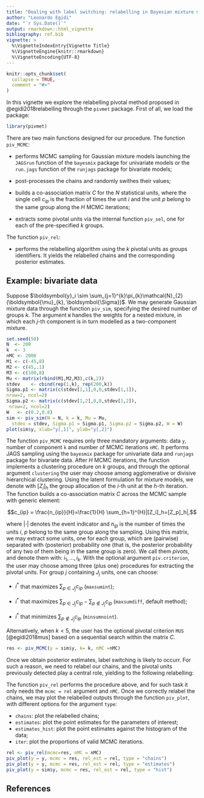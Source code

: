 ```yaml
---
title: "Dealing with label switching: relabelling in Bayesian mixture models by pivotal units"
author: "Leonardo Egidi"
date: "`r Sys.Date()`"
output: rmarkdown::html_vignette
bibliography: ref.bib
vignette: >
  %\VignetteIndexEntry{Vignette Title}
  %\VignetteEngine{knitr::rmarkdown}
  %\VignetteEncoding{UTF-8}
---
```


```r
knitr::opts_chunk$set(
  collapse = TRUE,
  comment = "#>"
)
```

In this vignette we explore the relabelling pivotal method proposed in @egidi2018relabelling through the `pivmet` package. First of all, we load the package:

```r
library(pivmet)
```


There are two main functions designed for our procedure. The function `piv_MCMC`: 

  +  performs MCMC sampling for Gaussian mixture models launching the `JAGSrun` function of the `bayesmix` package for univariate models or the `run.jags` function of the `runjags` package for bivariate models;
  
  + post-processes the chains and randomly swithes their values; 
  
  + builds a co-association matrix $C$ for the $N$ statistical units, where the single cell $c_{ip}$ is the fraction of times the unit $i$ and the unit $p$ belong to the same group along the $H$ MCMC iterations;
  
  + extracts some pivotal units via the internal function `piv_sel`, one for each of the pre-specified $k$ groups.
  
  The function `piv_rel`: 
  
  + performs the relabelling algorithm using the $k$ pivotal units as groups identifiers. It yields the relabelled chains and the corresponding posterior estimates.

## Example: bivariate data

Suppose $\boldsymbol{y}_i \sim \sum_{j=1}^{k}\pi_{k}\mathcal{N}_{2}(\boldsymbol{\mu}_{k}, \boldsymbol{\Sigma})$. We may generate Gaussian mixture data through the function `piv_sim`, specifying the desired number of groups $k$. The argument `W` handles the weights for a nested mixture, in which each $j$-th component is in turn modelled as a two-component mixture.


```r
set.seed(50)
N  <- 200
k  <- 3
nMC <- 2000
M1 <- c(-45,8)
M2 <- c(45,.1)
M3 <- c(100,8)
Mu <- matrix(rbind(M1,M2,M3),c(k,2))
stdev    <- cbind(rep(1,k), rep(200,k))
Sigma.p1 <- matrix(c(stdev[1,1],0,0,stdev[1,1]),
nrow=2, ncol=2)
Sigma.p2 <- matrix(c(stdev[1,2],0,0,stdev[1,2]),
 nrow=2, ncol=2)
W   <- c(0.2,0.8)
sim <- piv_sim(N = N, k = k, Mu = Mu,
  stdev = stdev, Sigma.p1 = Sigma.p1, Sigma.p2 = Sigma.p2, W = W)
plot(sim$y, xlab="y[,1]", ylab="y[,2]")
```

The function ```piv_MCMC``` requires only three mandatory arguments: data ```y```, number of component ```k``` and number of MCMC iterations ```nMC```. It performs JAGS sampling using the ```bayesmix``` package for univariate data and ```runjags``` package for bivariate data. After $H$ MCMC iterations, the function implements a clustering procedure on $k$ groups, and through the optional argument `clustering` the user may choose among agglomerative or divisive hierarchical clustering. Using the latent formulation for mixture models, we denote with $[Z_i]_h$ the group allocation of the $i$-th unit at the $h$-th iteration. The function builds a co-association matrix $C$ across the MCMC sample with generic element:

$$c_{ip} = \frac{n_{ip}}{H}=\frac{1}{H} \sum_{h=1}^{H}|[Z_i]_h=[Z_p]_h|,$$

where $|\cdot|$ denotes the event indicator and $n_{ip}$ is the number of times the units $i, \ p$ belong to the same group along the sampling. Using this matrix, we may extract some units, one for each group, which
are (pairwise) separated with (posterior) probability one (that
is, the posterior probability of any two of them being in the
same group is zero). We call them *pivots*, and denote them with: $i_1,\ldots,i_k$. With the optional argument `piv.criterion`, the user may choose among three (plus one) procedures for extracting the pivotal units. For group $j$ containing $J_j$ units, one can choose:

-  $i^{*}$ that maximizes $\sum_{p \in J_j}c_{ip}$ (`maxsumint`);

- $i^{*}$ that maximizes $\sum_{p \in J_j}c_{ip}- \sum_{p \not\in J_j}c_{ip}$ (`maxsumdiff`, default method);

- $i^{*}$ that minimizes $\sum_{p \not\in J_j}c_{ip}$ (`minsumnoint`).

Alternatively, when $k <5$, the user has the optional pivotal criterion `MUS` [@egidi2018mus] based on a sequential search within the matrix $C$.



```r
res <- piv_MCMC(y = sim$y, k= k, nMC =nMC)
```

Once we obtain posterior estimates, label switching is likely to occurr. For such a reason, we need to relabel our chains, and the pivotal units previously detected play a central role, yielding to the following relabelling:

\begin{align*} 
[\mu_{j}]_h=&[\mu_{Z_{i_{j}}}]_h \\
[Z_{i}]_h =j & \mbox{ for } i : [Z_i]_h=[Z_{i_{j}}]_h.\\
\end{align*}

The function `piv_rel` performs the procedure above, and for such task it only needs the `mcmc = rel` argument and `nMC`. Once we correctly relabel the chains, we may plot the relabelled outputs through the function `piv_plot`, with different options for the argument `type`:

- `chains`: plot the relabelled chains;
- `estimates`: plot the point estimates for the parameters of interest;
- `estimates_hist`: plot the point estimates against the histogram of the data;
- `iter`: plot the proportions of valid MCMC iterations.


```r
rel <- piv_rel(mcmc=res, nMC = nMC)
piv_plot(y = y, mcmc = res, rel_est = rel, type = "chains")
piv_plot(y = y, mcmc = res, rel_est = rel, type = "estimates")
piv_plot(y = sim$y, mcmc = res, rel_est = rel, type = "hist")
```


## References

